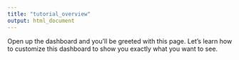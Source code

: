 ```yaml
---
title: "tutorial_overview"
output: html_document
---
```


Open up the dashboard and you'll be greeted with this page. Let's learn how to customize this dashboard to show you exactly what you want to see.
